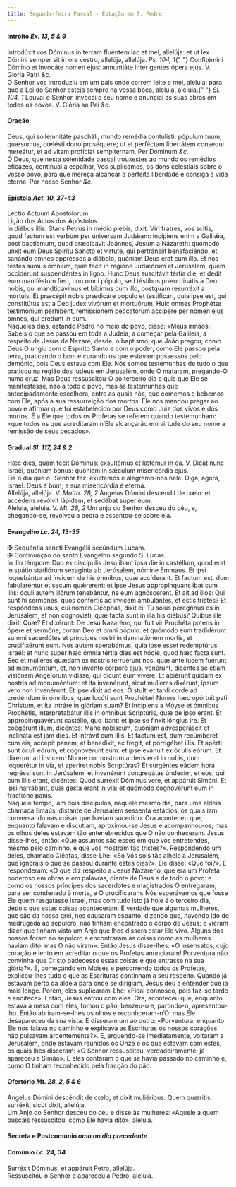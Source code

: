 ```yaml
---
title: Segunda-feira Pascal - Estação em S. Pedro
---
```


<h4 class="text-center">
  Intróito <em>Ex. 13, 5 & 9</em>
</h4>
<div class="container-fluid">
  <div class="row">
    <div class="col-6 dropcaps text-justify">
      Introdúxit vos Dóminus in terram fluéntem lac et mel, allelúja: et ut lex
      Dómini semper sit in ore vestro, allelúja, allelúja. <em>Ps. 104, 1</em>{" "}
      Confitémini Dómino et invocáte nomen ejus: annuntiáte inter gentes ópera
      ejus. V. Gloria Patri <em>&c.</em>
    </div>
    <div class="col-6 dropcaps text-justify">
      O Senhor vos introduziu em um país onde correm leite e mel, aleluia: para
      que a Lei do Senhor esteja sempre na vossa boca, aleluia, aleluia.{" "}
      <em>Sl. 104, 1</em> Louvai o Senhor, invocai o seu nome e anunciai as suas
      obras em todos os povos. V. Glória ao Pai <em>&c.</em>
    </div>
  </div>
</div>

<h4 class="text-center">Oração</h4>
<div class="container-fluid">
  <div class="row">
    <div class="col-6 dropcaps text-justify">
      Deus, qui sollemnitáte pascháli, mundo remédia contulísti: pópulum tuum,
      quǽsumus, cœlésti dono proséquere; ut et perféctam libertátem consequi
      mereátur, et ad vitam profíciat sempitérnam. Per Dóminum <em>&c.</em>
    </div>
    <div class="col-6 dropcaps text-justify">
      Ó Deus, que nesta solenidade pascal trouxestes ao mundo os remédios
      eficazes, continuai a espalhar, Vos suplicamos, os dons celestiais sobre o
      vosso povo, para que mereça alcançar a perfeita liberdade e consiga a vida
      eterna. Por nosso Senhor <em>&c.</em>
    </div>
  </div>
</div>

<h4 class="text-center">
  Epístola <em>Act. 10, 37-43</em>
</h4>
<div class="container-fluid">
  <div class="row">
    <div class="col-6 text-justify">Léctio Actuum Apostólorum.</div>
    <div class="col-6 text-justify">Lição dos Actos dos Apóstolos.</div>
    <div class="col-6 dropcaps text-justify">
      In diébus illis: Stans Petrus in médio plebis, dixit: Viri fratres, vos
      scitis, quod factum est verbum per universam Judǽam: incípiens enim a
      Galilǽa, post baptísmum, quod prædicávit Joánnes, Jesum a Názareth:
      quómodo unxit eum Deus Spíritu Sancto et virtúte, qui pertránsiit
      benefaciéndo, et sanándo omnes oppréssos a diábolo, quóniam Deus erat cum
      illo. Et nos testes sumus ómnium, quæ fecit in regióne Judæórum et
      Jerúsalem, quem occidérunt suspendéntes in ligno. Hunc Deus suscitávit
      tértia die, et dedit eum maniféstum fíeri, non omni pópulo, sed téstibus
      præordinátis a Deo: nobis, qui mandticávimus et bíbimus cum illo, postquam
      resurréxit a mórtuis. Et præcépit nobis prædicáre populo et testificári,
      quia ipse est, qui constitútus est a Deo judex vivórum et mortuórum. Huic
      omnes Prophétæ testimónium pérhibent, remissiónem peccatórum accípere per
      nomen ejus omnes, qui credunt in eum.
    </div>
    <div class="col-6 dropcaps text-justify">
      Naqueles dias, estando Pedro no meio do povo, disse: «Meus irmãos: Sabeis
      o que se passou em toda a Judeia, a começar pela Galileia, a respeito de
      Jesus de Nazaré, desde, o baptismo, que João pregou; como Deus O ungiu com
      o Espírito Santo e com o poder; como Ele passou pela terra, praticando o
      bom e curando os que estavam possessos pelo demónio, pois Deus estava com
      Ele. Nós somos testemunhas de tudo o que praticou na região dos judeus em
      Jerusalém, onde O mataram, pregando-O numa cruz. Mas Deus ressuscitou-O ao
      terceiro dia e quis que Ele se manifestasse, não a todo o povo, mas às
      testemunhas que antecipadamente escolhera, entre as quais nós, que comemos
      e bebemos com Ele, após a sua ressurreição dos mortos. Ele nos mandou
      pregar ao povo e afirmar que foi estabelecido por Deus como Juiz dos vivos
      e dos mortos. É a Ele que todos os Profetas se referem quando testemunham:
      «que todos os que acreditaram n’Ele alcançarão em virtude do seu nome a
      remissão de seus pecados».
    </div>
  </div>
</div>

<h4 class="text-center">
  Gradual <em>Sl. 117, 24 & 2</em>
</h4>
<div class="container-fluid">
  <div class="row">
    <div class="col-6 dropcaps text-justify">
      Hæc dies, quam fecit Dóminus: exsultémus et lætémur in ea. V. Dicat nunc
      Israël, quóniam bonus: quóniam in sǽculum misericórdia ejus.
    </div>
    <div class="col-6 dropcaps text-justify">
      Eis o dia que o -Senhor fez: exultemos e alegremo-nos nele. Diga, agora,
      Israel: Deus é bom; a sua misericórdia é eterna.
    </div>
    <div class="col-6 text-justify">
      Allelúja, allelúja. V. <em>Matth. 28, 2</em> Angelus Dómini descéndit de
      cœlo: et accédens revólvit lápidem, et sedébat super eum.
    </div>
    <div class="col-6 text-justify">
      Aleluia, aleluia. V. <em>Mt. 28, 2</em> Um anjo do Senhor desceu do céu,
      e, chegando-se, revolveu a pedra e assentou-se sobre ela.
    </div>
  </div>
</div>

<h4 class="text-center">
  Evangelho <em>Lc. 24, 13-35</em>
</h4>
<div class="container-fluid">
  <div class="row">
    <div class="col-6 text-justify">
      <span class="text-danger">&#10016;</span> Sequéntia sancti Evangélii
      secúndum Lucam.
    </div>
    <div class="col-6 text-justify">
      <span class="text-danger">&#10016;</span> Continuação do santo Evangelho
      segundo S. Lucas.
    </div>
    <div class="col-6 dropcaps text-justify">
      In illo témpore: Duo ex discípulis Jesu ibant ipsa die in castéllum, quod
      erat in spátio stadiórum sexagínta ab Jerúsalem, nómine Emmaus. Et ipsi
      loquebántur ad ínvicem de his ómnibus, quæ accíderant. Et factum est, dum
      fabularéntur et secum quǽrerent: et ipse Jesus appropínquans ibat cum
      illis: óculi autem illórum tenebántur, ne eum agnóscerent. Et ait ad
      illos: Qui sunt hi sermónes, quos confértis ad ínvicem ambulántes, et
      estis tristes? Et respóndens unus, cui nomen Cléophas, dixit ei: Tu solus
      peregrínus es in Jerúsalem, et non cognovísti, quæ facta sunt in illa his
      diébus? Quibus ille dixit: Quæ? Et dixérunt: De Jesu Nazaréno, qui fuit
      vir Prophéta potens in ópere et sermóne, coram Deo et omni pópulo: et
      quómodo eum tradidérunt summi sacerdótes et príncipes nostri in
      damnatiónem mortis, et crucifixérunt eum. Nos autem sperabámus, quia ipse
      esset redemptúrus Israël: et nunc super hæc ómnia tértia dies est hódie,
      quod hæc facta sunt. Sed et mulíeres quædam ex nostris terruérunt nos, quæ
      ante lucem fuérunt ad monuméntum, et, non invénto córpore ejus, venérunt,
      dicéntes se étiam visiónem Angelórum vidísse, qui dicunt eum vívere. Et
      abiérunt quidam ex nostris ad monuméntum: et ita invenérunt, sicut
      mulíeres dixérunt, ipsum vero non invenérunt. Et ipse dixit ad eos: O
      stulti et tardi corde ad credéndum in ómnibus, quæ locúti sunt Prophétæ!
      Nonne hæc opórtuit pati Christum, et ita intráre in glóriam suam? Et
      incípiens a Móyse et ómnibus Prophétis, interpretabátur illis in ómnibus
      Scriptúris, quæ de ipso erant. Et appropinquavérunt castéllo, quo ibant:
      et ipse se finxit lóngius ire. Et coëgérunt illum, dicéntes: Mane
      nobiscum, quóniam advesperáscit et inclináta est jam dies. Et intrávit cum
      illis. Et factum est, dum recúmberet cum eis, accépit panem, et benedíxit,
      ac fregit, et porrigébat illis. Et apérti sunt óculi eórum, et cognovérunt
      eum: et ipse evánuit ex óculis eórum. Et dixérunt ad ínvicem: Nonne cor
      nostrum ardens erat in nobis, dum loquerétur in via, et aperíret nobis
      Scriptúras? Et surgéntes eádem hora regréssi sunt in Jerúsalem: et
      invenérunt congregátas úndecim, et eos, qui cum illis erant, dicéntes:
      Quod surréxit Dóminus vere, et appáruit Simóni. Et ipsi narrábant, quæ
      gesta erant in via: et quómodo cognovérunt eum in fractióne panis.
    </div>
    <div class="col-6 dropcaps text-justify">
      Naquele tempo, iam dois discípulos, naquele mesmo dia, para uma aldeia
      chamada Emaús, distante de Jerusalém sessenta estádios, os quais iam
      conversando nas coisas que haviam sucedido. Ora aconteceu que, enquanto
      falavam e discutiam, aproximou-se Jesus e acompanhou-os; mas os olhos
      deles estavam tão entenebrecidos que O não conheceram. Jesus disse-lhes,
      então: «Que assuntos são esses em que vos entretendes, mesmo pelo caminho,
      e que vos mostram tão tristes?». Respondendo um deles, chamado Cléofas,
      disse-Lhe: «Só Vós sois tão alheio a Jerusalém, que ignorais o que se
      passou durante estes dias?». Ele disse: «Que foi?». E responderam: «O que
      diz respeito a Jesus Nazareno, que era um Profeta poderoso em obras e em
      palavras, diante de Deus e de todo o povo: e como os nossos príncipes dos
      sacerdotes e magistrados O entregaram, para ser condenado à morte, e O
      crucificaram. Nós esperávamos que fosse Ele quem resgatasse Israel, mas
      com tudo isto já hoje é o terceiro dia, depois que estas coisas
      aconteceram. É verdade que algumas mulheres, que são da nossa grei, nos
      causaram espanto, dizendo que, havendo ido de madrugada ao sepulcro, não
      tinham encontrado o corpo de Jesus; e vieram dizer que tinham visto um
      Anjo que lhes dissera estar Ele vivo. Alguns dos nossos foram ao sepulcro
      e encontraram as coisas como as mulheres haviam dito: mas O não viram».
      Então Jesus disse-lhes: «Ó insensatos, cujo coração é lento em acreditar o
      que os Profetas anunciaram! Porventura não convinha que Cristo padecesse
      essas coisas e que entrasse na sua glória?». E, começando em Moisés e
      percorrendo todos os Profetas, explicou-lhes tudo o que as Escrituras
      continham a seu respeito. Quando já estavam perto da aldeia para onde se
      dirigiam, Jesus deu a entender que ia mais longe. Porém, eles
      suplicaram-Lhe: «Ficai connosco, pois faz-se tarde e anoitece». Então,
      Jesus entrou com eles. Ora, aconteceu que, enquanto estava à mesa com
      eles, tomou o pão, benzeu-o e, partindo-o, apresentou-lho. Então
      abriram-se-lhes os olhos e reconhceram-n’O: mas Ele desapareceu da sua
      vista. E disseram um ao outro: «Porventura, enquanto Ele nos falava no
      caminho e explicava as Escrituras os nossos corações não pulsavam
      ardentemente?». E, erguendo-se imediatamente, voltaram a Jerusalém, onde
      estavam reunidos os Onze e os que estavam com estes, os quais lhes
      disseram: «O Senhor ressuscitou, verdadeiramente; já apareceu a Simão». E
      eles contaram o que se havia passado no caminho e, como O tinham
      reconhecido pela fracção do pão.
    </div>
  </div>
</div>

<h4 class="text-center">
  Ofertório <em>Mt. 28, 2, 5 & 6</em>
</h4>
<div class="container-fluid">
  <div class="row">
    <div class="col-6 dropcaps text-justify">
      Angelus Dómini descéndit de cœlo, et dixit muliéribus: Quem quǽritis,
      surréxit, sicut dixit, allelúja.
    </div>
    <div class="col-6 dropcaps text-justify">
      Um Anjo do Senhor desceu do céu e disse às mulheres: «Aquele a quem
      buscais ressuscitou, como Ele havia dito», aleluia.
    </div>
  </div>
</div>

<h4 class="text-center">
  Secreta e Postcomúnio <em>omo no dia precedente</em>
</h4>

<h4 class="text-center">
  Comúnio <em>Lc. 24, 34</em>
</h4>
<div class="container-fluid">
  <div class="row">
    <div class="col-6 dropcaps text-justify">
      Surréxit Dóminus, et appáruit Petro, allelúja.
    </div>
    <div class="col-6 dropcaps text-justify">
      Ressuscitou o Senhor e apareceu a Pedro, aleluia.
    </div>
  </div>
</div>
